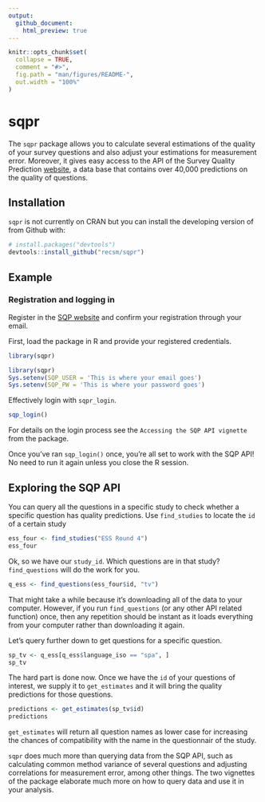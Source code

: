 ---
output:
  github_document:
    html_preview: true
---

```{r setup, include = FALSE}
knitr::opts_chunk$set(
  collapse = TRUE,
  comment = "#>",
  fig.path = "man/figures/README-",
  out.width = "100%"
)
```


# sqpr
<!-- # sqpr <img src="man/figures/sqpr_logo.png" align="right" /> -->


The `sqpr` package allows you to calculate several estimations of the quality of your survey questions and also adjust your estimations for measurement error. Moreover, it gives easy access to the API of the Survey Quality Prediction [website](http://sqp.upf.edu/), a data base that contains over 40,000 predictions on the quality of questions.

## Installation

`sqpr` is not currently on CRAN but you can install the developing version of from Github with:

```r
# install.packages("devtools")
devtools::install_github("recsm/sqpr")
```

## Example


### Registration and logging in

Register in the [SQP website](http://sqp.upf.edu/accounts/register/) and confirm your registration through your email.

First, load the package in R and provide your registered credentials.

```{r, echo = FALSE}
library(sqpr)
```

```{r, eval = FALSE}
library(sqpr)
Sys.setenv(SQP_USER = 'This is where your email goes')
Sys.setenv(SQP_PW = 'This is where your password goes')
```

Effectively login with `sqpr_login`.

```{r}
sqp_login()
```

For details on the login process see the `Accessing the SQP API vignette` from the package.

Once you've ran `sqp_login()` once, you're all set to work with the SQP API! No need to run it again unless you close the R session.

## Exploring the SQP API

You can query all the questions in a specific study to check whether a specific question has quality predictions. Use `find_studies` to locate the `id` of a certain study

```{r}
ess_four <- find_studies("ESS Round 4")
ess_four
```


Ok, so we have our `study_id`. Which questions are in that study? `find_questions` will do the work for you.

```{r}
q_ess <- find_questions(ess_four$id, "tv")
```

That might take a while because it's downloading all of the data to your computer. However, if you run `find_questions` (or any other API related function) once, then any repetition should be instant as it loads everything from your computer rather than downloading it again.

Let's query further down to get questions for a specific question.
```{r}
sp_tv <- q_ess[q_ess$language_iso == "spa", ]
sp_tv
```

The hard part is done now. Once we have the `id` of your questions of interest, we supply it to `get_estimates` and it will bring the quality predictions for those questions.

```{r}
predictions <- get_estimates(sp_tv$id)
predictions
```

`get_estimates` will return all question names as lower case for increasing the chances of compatibility with the name in the questionnair of the study.

`sqpr` does much more than querying data from the SQP API, such as calculating common method variance of several questions and adjusting correlations for measurement error, among other things. The two vignettes of the package elaborate much more on how to query data and use it in your analysis.
